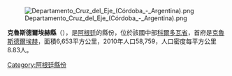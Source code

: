 [[Image:Departamento_Cruz_del_Eje_(Córdoba_-_Argentina).png|right]]

{{Coord|30|43|S|64|44|W|display=title}}

'''克魯斯德爾埃赫縣'''（{{lang-es|Departamento Cruz del Eje}}），是[[阿根廷|阿根廷]]的縣份，位於該國中部[[科爾多瓦省_(阿根廷)|科爾多瓦省]]，首府是[[克魯斯德爾埃赫|克魯斯德爾埃赫]]，面積6,653平方公里，2010年人口58,759，人口密度每平方公里8.83人。

{{Argentina-geo-stub}}
[[Category:阿根廷縣份|Category:阿根廷縣份]]